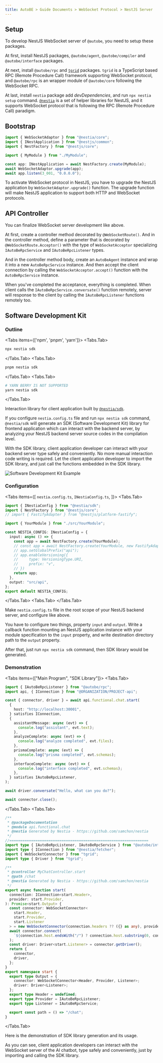 ```yaml
---
title: AutoBE > Guide Documents > WebSocket Protocol > NestJS Server
---
```



## Setup
<AutoBeRpcNestJsSetupSnippet />

To develop NestJS WebSocket server of `@autobe`, you need to setup these packages.

At first, install NestJS packages, `@autobe/agent`, `@autobe/compiler` and `@autobe/interface` packages.

At next, install `@autobe/rpc` and [`tgrid`](https://tgrid.com) packages. `tgrid` is a TypeScript based RPC (Remote Procedure Call) framework supporting WebSocket protocol, and `@autobe/rpc` is an wrapper module of `@autobe/core` following the WebSocket RPC.

At last, install `nestia` package add *devDependencies*, and run `npx nestia setup` command. [`@nestia`](https://nestia.io) is a set of helper libraries for NestJS, and it supports WebSocket protocol that is following the RPC (Remote Procedure Call) paradigm.




## Bootstrap
```typescript filename="nestjs/src/main.ts" showLineNumbers copy
import { WebSocketAdaptor } from "@nestia/core";
import { INestApplication } from "@nestjs/common";
import { NestFactory } from "@nestjs/core";

import { MyModule } from "./MyModule";

const app: INestApplication = await NestFactory.create(MyModule);
await WebSocketAdaptor.upgrade(app);
await app.listen(3_001, "0.0.0.0");
```

To activate WebSocket protocol in NestJS, you have to upgrade the NestJS application by `WebSocketAdaptor.upgrade()` function. The upgrade function will make NestJS application to support both HTTP and WebSocket protocols.




## API Controller
<AutoBeRpcNestJsControllerSnippet />

You can finalize WebSocket server development like above.

At first, create a controller method decorated by `@WebSocketRoute()`. And in the controller method, define a parameter that is decorated by `@WebSocketRoute.Acceptor()` with the type of `WebSocketAcceptor` specializing `IAutoBeRpcService` and `IAutoBeRpcListener` types.

And in the controller method body, create an `AutoBeAgent` instance and wrap it into a new `AutoBeRpcService` instance. And then accept the client connection by calling the `WebSocketAcceptor.accept()` function with the `AutoBeRpcService` instance.

When you've completed the acceptance, everything is completed. When client calls the `IAutoBeRpcService.conversate()` function remotely, server will response to the client by calling the `IAutoBeRpcListener` functions remotely too.




## Software Development Kit
### Outline
<Tabs items={['npm', 'pnpm', 'yarn']}>
  <Tabs.Tab>
```bash filename="Terminal" copy
npx nestia sdk
```
  </Tabs.Tab>
  <Tabs.Tab>
```bash filename="Terminal" copy
pnpm nestia sdk
```
  </Tabs.Tab>
  <Tabs.Tab>
```bash filename="Terminal" copy
# YARN BERRY IS NOT SUPPORTED
yarn nestia sdk
```
  </Tabs.Tab>
</Tabs>

Interaction library for client application built by [`@nestia/sdk`](https://nestia.io/docs/sdk/).

If you configure `nestia.config.ts` file and run `npx nestia sdk` command, `@nestia/sdk` will generate an SDK (Software Development Kit) library for frontend application which can interact with the backend server, by analyzing your NestJS backend server source codes in the compilation level.

With the SDK library, client application developer can interact with your backend server type safely and conveniently. No more manual interaction code writing is required. Let the client application developer to import the SDK library, and just call the functions embedded in the SDK library.

![Software Development Kit Example](https://user-images.githubusercontent.com/13158709/215004990-368c589d-7101-404e-b81b-fbc936382f05.gif)

### Configuration
<Tabs items={[
  <code>nestia.config.ts</code>, 
  <code>INestiaConfig.ts</code>,
]}>
  <Tabs.Tab>
```typescript copy filename="nestia.config.ts" showLineNumbers {8-17}
import { INestiaConfig } from "@nestia/sdk";
import { NestFactory } from "@nestjs/core";
// import { FastifyAdapter } from "@nestjs/platform-fastify";

import { YourModule } from "./src/YourModule";

const NESTIA_CONFIG: INestiaConfig = {
  input: async () => {
    const app = await NestFactory.create(YourModule);
    // const app = await NestFactory.create(YourModule, new FastifyAdapter());
    // app.setGlobalPrefix("api");
    // app.enableVersioning({
    //     type: VersioningType.URI,
    //     prefix: "v",
    // })
    return app;
  },
  output: "src/api",
};
export default NESTIA_CONFIG;
```
  </Tabs.Tab>
  <Tabs.Tab>
    <RemoteSource 
      url="https://raw.githubusercontent.com/samchon/nestia/refs/heads/master/packages/sdk/src/INestiaConfig.ts"
      filename="@nestia/sdk/INestiaConfig"
      showLineNumbers
      highlight="10-29" />
  </Tabs.Tab>
</Tabs>

Make `nestia.config.ts` file in the root scope of your NestJS backend server, and configure like above. 

You have to configure two things, property `input` and `output`. Write a callback function mounting an NestJS application instance with your module specification to the `input` property, and write destination directory path to the `output` property.

After that, just run `npx nestia sdk` command, then SDK library would be generated.




### Demonstration
<Tabs items={["Main Program", "SDK Library"]}>
  <Tabs.Tab>
```typescript filename="client/src/main.ts" showLineNumbers copy
import { IAutoBeRpcListener } from "@autobe/rpc";
import api, { IConnection } from "@ORGANIZATION/PROJECT-api";

const { connector, driver } = await api.functional.chat.start(
  {
    host: "http://localhost:30001",
  } satisfies IConnection,
  {
    assistantMessage: async (evt) => {
      console.log("assistant", evt.text);
    },
    analyzeComplete: async (evt) => {
      console.log("analyze completed", evt.files);
    },
    prismaComplete: async (evt) => {
      console.log("prisma completed", evt.schemas);
    },
    interfaceComplete: async (evt) => {
      console.log("interface completed", evt.schemas);
    },
  } satisfies IAutoBeRpcListener,
);

await driver.conversate("Hello, what can you do?");

await connector.close();
```
  </Tabs.Tab>
  <Tabs.Tab>
```typescript filename="server/api/functional/chat/index.ts" showLineNumbers copy
/**
 * @packageDocumentation
 * @module api.functional.chat
 * @nestia Generated by Nestia - https://github.com/samchon/nestia
 */
//================================================================
import type { IAutoBeRpcListener, IAutoBeRpcService } from "@autobe/interface";
import type { IConnection } from "@nestia/fetcher";
import { WebSocketConnector } from "tgrid";
import type { Driver } from "tgrid";

/**
 * @controller MyChatController.start
 * @path /chat
 * @nestia Generated by Nestia - https://github.com/samchon/nestia
 */
export async function start(
  connection: IConnection<start.Header>,
  provider: start.Provider,
): Promise<start.Output> {
  const connector: WebSocketConnector<
    start.Header,
    start.Provider,
    start.Listener
  > = new WebSocketConnector(connection.headers ?? ({} as any), provider);
  await connector.connect(
    `${connection.host.endsWith("/") ? connection.host.substring(0, connection.host.length - 1) : connection.host}${start.path()}`,
  );
  const driver: Driver<start.Listener> = connector.getDriver();
  return {
    connector,
    driver,
  };
}
export namespace start {
  export type Output = {
    connector: WebSocketConnector<Header, Provider, Listener>;
    driver: Driver<Listener>;
  };
  export type Header = undefined;
  export type Provider = IAutoBeRpcListener;
  export type Listener = IAutoBeRpcService;

  export const path = () => "/chat";
}
```
  </Tabs.Tab>
</Tabs>

Here is the demonstration of SDK library generation and its usage.

As you can see, client application developers can interact with the WebSocket server of the AI chatbot, type safely and conveniently, just by importing and calling the SDK library.

